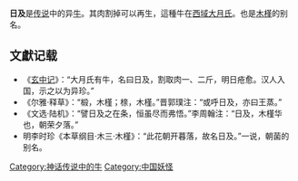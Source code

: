 '''日及'''是[[传说|传说]]中的异[[牛|牛]]。其肉割掉可以再生，這種牛在[[西域|西域]][[大月氏|大月氏]]。也是[[木槿|木槿]]的别名。

==文獻记载==
*《[[玄中记|玄中记]]》：“大月氏有牛，名曰日及，割取肉一、二斤，明日疮愈。汉人入国，示之以为异珍。”
*《尔雅·释草》：“椴，木槿；榇，木槿。”晋郭璞注：“或呼日及，亦曰王蒸。”　　
*《文选·陆机》：“譬日及之在条，恒虽尽而弗悟。”李周翰注：“日及，木槿华也，朝荣夕落。”　
*明李时珍《本草纲目·木三·木槿》：“此花朝开暮落，故名日及。”一说，朝菌的别名。

[[Category:神话传说中的牛|Category:神话传说中的牛]]
[[Category:中国妖怪|Category:中国妖怪]]